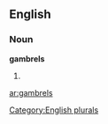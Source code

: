 
==English==

===Noun===
'''gambrels'''

# {{plural of|[[gambrel]]}}

{{anagrams:en/abeglmrs}}
[[Category:English plurals]]

[[ar:gambrels]]